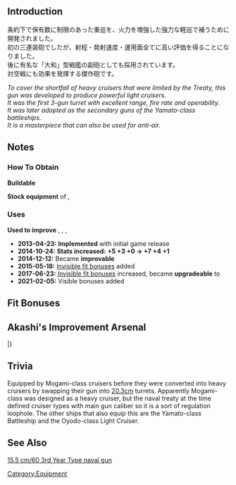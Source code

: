 {{EquipmentInfo}}

==Introduction==
条約下で保有数に制限のあった重巡を、火力を増強した強力な軽巡で補うために開発されました。<br>
初の三連装砲でしたが、射程・発射速度・運用面全てに高い評価を得ることになりました。<br>
後に有名な「大和」型戦艦の副砲としても採用されています。<br>
対空戦にも効果を発揮する傑作砲です。

''To cover the shortfall of heavy cruisers that were limited by the Treaty, this gun was developed to produce powerful light cruisers.<br> It was the first 3-gun turret with excellent range, fire rate and operability. <br> It was later adopted as the secondary guns of the Yamato-class battleships. <br> It is a masterpiece that can also be used for anti-air.''

==Notes==
<div class="mw-collapsible"><h3>How To Obtain</h3>
<div class="mw-collapsible-content">
'''Buildable'''

'''Stock equipment''' of {{Ship/Link|Mogami}}, {{Ship/Link|Ooyodo}}

</div></div>

<div class="mw-collapsible"><h3>Uses</h3>
<div class="mw-collapsible-content">
'''Used to improve''' {{Equipment/Link|15.5cm Triple Gun Mount}}, {{Equipment/Link|OTO 152mm Triple Rapid Fire Gun Mount}}, {{Equipment/Link|15.5cm Triple Secondary Gun Mount Kai}}, {{Equipment/Link|15.5cm Triple Gun Mount Kai}}

</div></div>


<div class="mw-collapsible><h3>Updates History</h3>
<div class="mw-collapsible-content>
* '''2013-04-23:''' '''Implemented''' with initial game release
* '''2014-10-24:''' '''Stats increased:'''  '''{{Firepower}}+5 {{AA}}+3 {{Hit}}+0 → {{Firepower}}+7 {{AA}}+4 {{Hit}}+1 '''
* '''2014-12-12:''' Became '''improvable'''
* '''2015-05-18:''' [[Gun Fit Bonuses|Invisible fit bonuses]] added
* '''2017-06-23:''' [[Gun Fit Bonuses|Invisible fit bonuses]] increased, became '''upgradeable''' to {{Equipment/Link|15.5cm Triple Gun Mount Kai}}
* '''2021-02-05:''' Visible bonuses added
</div></div>

==Fit Bonuses==
{{:15.5cm Triple Gun Mount/Bonuses}}

==Akashi's Improvement Arsenal==
{{AkashiWorkshop}}
{{AkashiWorkshopLine2
|Name=15.5cm Triple Gun Mount (Main)
|ItemType=RedGunMedium
|Fuel=10
|Ammo=90
|Steel=120
|Baux=0
|Mats0-5=2/2
|Mats6-9=2/3
|Mats10=-
|Screws0-5=2/3
|Screws6-9=2/4
|Screws10=-
|EquipConsume0-5=-
|EquipConsume6-9=1x{{RedGunMedium|15.5cm Triple Gun Mount (Main)}}
|EquipConsume10=-
|Fri=M
|Sat=M
|2ndShip=[[Mogami]]
|Mats10:2=8/12
|Screws10:2=4/8
|EquipConsume10:2=2x{{RedGunMedium|15.5cm Triple Gun Mount (Main)}}<br>1x{{GunMat}}
|Sun:2=O
|Mon:2=O
|Fri:2=O
|Sat:2=O
|2ndShip:2=[[Ooyodo]]
|Notes:2=Ooyodo can upgrade this into [[15.5cm Triple Gun Mount Kai (Main)]].
}}
|}

==Trivia==
Equipped by Mogami-class cruisers before they were converted into heavy cruisers by swapping their gun into [[20.3cm Twin Gun Mount|20.3cm]] turrets. Apparently Mogami-class was designed as a heavy cruiser, but the naval treaty at the time defined cruiser types with main gun caliber so it is a sort of regulation loophole. The other ships that also equip this are the Yamato-class Battleship and the Oyodo-class Light Cruiser.

==See Also==
[[wikipedia:15.5 cm/60 3rd Year Type naval gun|15.5 cm/60 3rd Year Type naval gun]]
{{Equipmentlist}}
[[Category:Equipment]]